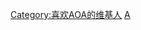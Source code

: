 {{Userbox
  |border-c = #ACE5EE
  |border-s = 1
  |id-c     = #ACE5EE
  |id-s     = 12
  |id-fc    = #ACE5EE
  |info-c   = #FFDEAD
  |info-s   = 8
  |info-fc  = #FFFFFF
  |id       = [[File:AOA Ellesse Fansign 160408.jpg|70px|link=AOA]]
  |info     = <div class="center">这个用户喜欢'''[[AOA|{{color|#FFFFFF|AOA}}]]'''<br />“'''是位Elvis'''”</div>
  |nocat    = 喜欢AOA的维基人
}}
<includeonly>[[Category:喜欢AOA的维基人]]</includeonly>
<noinclude>[[Category:艺人用户框模板|A]]</noinclude>
